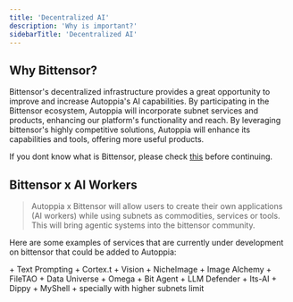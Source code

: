 ```yaml
---
title: 'Decentralized AI'
description: 'Why is important?'
sidebarTitle: 'Decentralized AI'
---
```


## Why Bittensor?
Bittensor's decentralized infrastructure provides a great opportunity to improve and increase Autoppia's AI capabilities. By participating in the Bittensor ecosystem, Autoppia will incorporate subnet services and products, enhancing our platform's functionality and reach. By leveraging bittensor's highly competitive solutions, Autoppia will enhance its capabilities and tools, offering more useful products.

<Note>If you dont know what is Bittensor, please check [this](https://bittensor.com/about) before continuing.</Note>

## Bittensor x AI Workers

> Autoppia x Bittensor will allow users to create their own applications (AI workers) while using subnets as commodities, services or tools. This will bring agentic systems into the bittensor community. 


Here are some examples of services that are currently under development on bittensor that could be added to Autoppia:

<AccordionGroup>
  <Accordion title="Language" icon="database">
    + Text Prompting
    + Cortex.t
  </Accordion>

  <Accordion title="Vision - LLMs" icon="image">
    + Vision
    + NicheImage
    + Image Alchemy
  </Accordion>

  <Accordion title="Storage" icon="hard-drive">
    + FileTAO
  </Accordion>

  <Accordion title="Web scraping & data analysis" icon="magnifying-glass">
    + Data Universe
    + Omega

  </Accordion>

  <Accordion title="Agentic Behaviour" icon="user">
    + Bit Agent
  </Accordion>

  <Accordion title="LLM protection & moderation" icon = "shield">
    + LLM Defender
    + Its-AI
  </Accordion>

   <Accordion title="Audio" icon = "file-audio">
    + Dippy
    + MyShell 
  </Accordion>

   <Accordion title="More to come" icon = "file-audio">
    + specially with higher subnets limit

  </Accordion>
</AccordionGroup>






